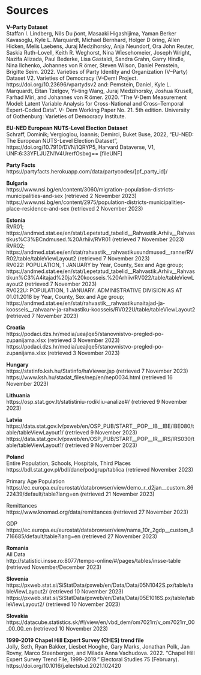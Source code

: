 # Sources

**V–Party Dataset**  
Staffan I. Lindberg, Nils Du ̈pont, Masaaki Higashijima, Yaman Berker Kavasoglu, Kyle L. Marquardt, Michael Bernhard, Holger D ̈oring, Allen Hicken, Melis Laebens, Juraj Medzihorsky, Anja Neundorf, Ora John Reuter, Saskia Ruth–Lovell, Keith R. Weghorst, Nina Wiesehomeier, Joseph Wright, Nazifa Alizada, Paul Bederke, Lisa Gastaldi, Sandra Grahn, Garry Hindle, Nina Ilchenko, Johannes von R ̈omer, Steven Wilson, Daniel Pemstein, Brigitte Seim. 2022. Varieties of Party Identity and Organization (V–Party) Dataset V2. Varieties of Democracy (V–Dem) Project. https://doi.org/10.23696/vpartydsv2
and:
Pemstein, Daniel, Kyle L. Marquardt, Eitan Tzelgov, Yi–ting Wang, Juraj Medzihorsky, Joshua Krusell, Farhad Miri, and Johannes von R ̈omer. 2020. “The V-Dem Measurement Model: Latent Variable Analysis for Cross-National and Cross–Temporal Expert-Coded Data”. V- Dem Working Paper No. 21. 5th edition. University of Gothenburg: Varieties of Democracy Institute.  

**EU-NED European NUTS-Level Election Dataset**  
Schraff, Dominik; Vergioglou, Ioannis; Demirci, Buket Buse, 2022, "EU-NED: The European NUTS-Level Election Dataset", https://doi.org/10.7910/DVN/IQRYP5, Harvard Dataverse, V1, UNF:6:33YFLJUZN1V4UrerfOsbxg== [fileUNF]

**Party Facts**  
https://partyfacts.herokuapp.com/data/partycodes/[pf_party_id]/  

**Bulgaria**  
https://www.nsi.bg/en/content/3060/migration-population-districts-municipalities-and-sex (retrieved 2 November 2023)  
https://www.nsi.bg/en/content/2975/population-districts-municipalities-place-residence-and-sex (retrieved 2 November 2023)  

**Estonia**  
RVR01; https://andmed.stat.ee/en/stat/Lepetatud_tabelid__Rahvastik.Arhiiv__Rahvastikus%C3%BCndmused.%20Arhiiv/RVR01 (retrieved 7 November 2023)  
RVR02; https://andmed.stat.ee/en/stat/rahvastik__rahvastikusundmused__ranne/RVR02/table/tableViewLayout2 (retrieved 7 November 2023)  
RV022: POPULATION, 1 JANUARY by Year, County, Sex and Age group; https://andmed.stat.ee/en/stat/Lepetatud_tabelid__Rahvastik.Arhiiv__Rahvastikun%C3%A4itajad%20ja%20koosseis.%20Arhiiv/RV022/table/tableViewLayout2 (retrieved 7 November 2023)  
RV022U: POPULATION, 1 JANUARY. ADMINISTRATIVE DIVISION AS AT 01.01.2018 by Year, County, Sex and Age group; https://andmed.stat.ee/en/stat/rahvastik__rahvastikunaitajad-ja-koosseis__rahvaarv-ja-rahvastiku-koosseis/RV022U/table/tableViewLayout2 (retrieved 7 November 2023)  

**Croatia**  
https://podaci.dzs.hr/media/ueajlqe5/stanovnistvo-pregled-po-zupanijama.xlsx (retrieved 3 November 2023)  
https://podaci.dzs.hr/media/ueajlqe5/stanovnistvo-pregled-po-zupanijama.xlsx (retrieved 3 November 2023)  

**Hungary**  
https://statinfo.ksh.hu/Statinfo/haViewer.jsp (retrieved 7 November 2023)  
https://www.ksh.hu/stadat_files/nep/en/nep0034.html (retrieved 16 November 2023)  

**Lithuania**  
https://osp.stat.gov.lt/statistiniu-rodikliu-analize#/ (retrieved 9 November 2023)  

**Latvia**  
https://data.stat.gov.lv/pxweb/en/OSP_PUB/START__POP__IB__IBE/IBE080/table/tableViewLayout1/ (retrieved 9 November 2023)  
https://data.stat.gov.lv/pxweb/en/OSP_PUB/START__POP__IR__IRS/IRS030/table/tableViewLayout1/ (retrieved 9 November 2023)  

**Poland**  
Entire Population, Schools, Hospitals, Third Places  
https://bdl.stat.gov.pl/bdl/dane/podgrup/tablica (retrieved November 2023)  

Primary Age Population  
https://ec.europa.eu/eurostat/databrowser/view/demo_r_d2jan__custom_8622439/default/table?lang=en (retrieved 21 November 2023)

Remittances  
https://www.knomad.org/data/remittances (retrieved 27 November 2023)  

GDP  
https://ec.europa.eu/eurostat/databrowser/view/nama_10r_2gdp__custom_8716685/default/table?lang=en (retrieved 27 November 2023)

**Romania**  
All Data  
http://statistici.insse.ro:8077/tempo-online/#/pages/tables/insse-table (retrieved November/December 2023)  

**Slovenia**  
https://pxweb.stat.si/SiStatData/pxweb/en/Data/Data/05N1042S.px/table/tableViewLayout2/ (retrieved 10 November 2023)  
https://pxweb.stat.si/SiStatData/pxweb/en/Data/Data/05E1016S.px/table/tableViewLayout2/ (retrieved 10 November 2023)  

**Slovakia**  
https://datacube.statistics.sk/#!/view/en/vbd_dem/om7021rr/v_om7021rr_00_00_00_en (retrieved 10 November 2023)  

**1999-2019 Chapel Hill Expert Survey (CHES) trend file**  
Jolly, Seth, Ryan Bakker, Liesbet Hooghe, Gary Marks, Jonathan Polk, Jan Rovny, Marco Steenbergen, and Milada Anna Vachudova. 2022. “Chapel Hill Expert Survey Trend File, 1999-2019.” Electoral Studies 75 (February). https://doi.org/10.1016/j.electstud.2021.102420  